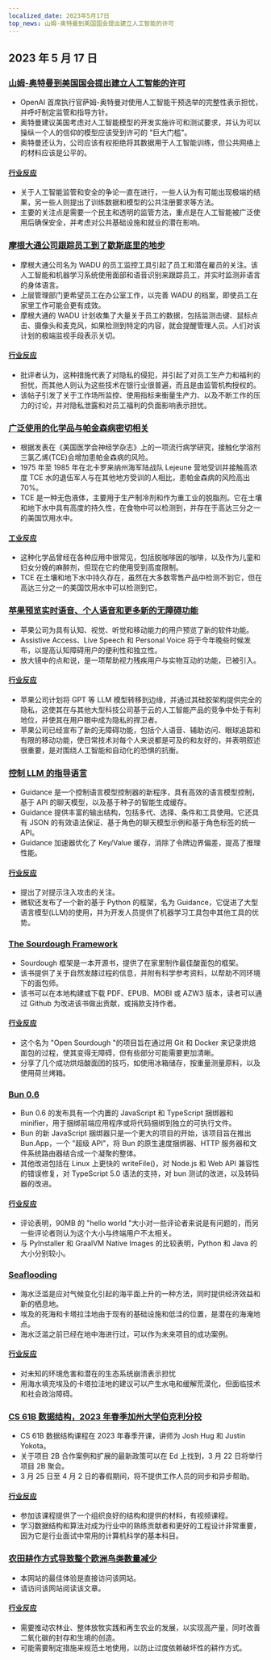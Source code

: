 ```yaml
---
localized_date: 2023年5月17日
top_news: 山姆-奥特曼到美国国会提出建立人工智能的许可
---
```




## 2023 年 5 月 17 日

### [山姆-奥特曼到美国国会提出建立人工智能的许可](https://www.reuters.com/technology/openai-chief-goes-before-us-congress-propose-licenses-building-ai-2023-05-16/)

- OpenAI 首席执行官萨姆-奥特曼对使用人工智能干预选举的完整性表示担忧，并呼吁制定监管和指导方针。
- 奥特曼建议美国考虑对人工智能模型的开发实施许可和测试要求，并认为可以操纵一个人的信仰的模型应该受到许可的 "巨大门槛"。
- 奥特曼还认为，公司应该有权拒绝将其数据用于人工智能训练，但公共网络上的材料应该是公平的。

#### [行业反应](http://news.ycombinator.com/item?id=35960125)

- 关于人工智能监管和安全的争论一直在进行，一些人认为有可能出现极端的结果，另一些人则提出了训练数据和模型的公共注册要求等方法。
- 主要的关注点是需要一个民主和透明的监管方法，重点是在人工智能被广泛使用后确保安全，并考虑对公共基础设施和就业的潜在影响。

### [摩根大通公司跟踪员工到了歇斯底里的地步](https://old.reddit.com/r/antiwork/comments/13ijhae/came_back_to_a_post_here_but_it_was_removed_from/)

- 摩根大通公司名为 WADU 的员工监控工具引起了员工和潜在雇员的关注。该人工智能和机器学习系统使用面部和语音识别来跟踪员工，并实时监测非语言的身体语言。
- 上层管理部门更希望员工在办公室工作，以完善 WADU 的档案，即使员工在家里工作可能会更有成效。
- 摩根大通的 WADU 计划收集了大量关于员工的数据，包括监测击键、鼠标点击、摄像头和麦克风，如果检测到特定的内容，就会提醒管理人员。人们对该计划的极端监视手段表示关切。

#### [行业反应](http://news.ycombinator.com/item?id=35959865)

- 批评者认为，这种措施代表了对隐私的侵犯，并引起了对员工生产力和福利的担忧，而其他人则认为这些技术在银行业很普遍，而且是由监管机构授权的。
- 该帖子引发了关于工作场所监控、使用指标来衡量生产力、以及不断工作的压力的讨论，并对隐私泄露和对员工福利的负面影响表示担忧。

### [广泛使用的化学品与帕金森病密切相关](https://www.science.org/content/article/widely-used-chemical-strongly-linked-parkinson-s-disease)

- 根据发表在《美国医学会神经学杂志》上的一项流行病学研究，接触化学溶剂三氯乙烯(TCE)会增加患帕金森病的风险。
- 1975 年至 1985 年在北卡罗来纳州海军陆战队 Lejeune 营地受训并接触高浓度 TCE 水的退伍军人与在其他地方受训的人相比，患帕金森病的风险高出 70%。
- TCE 是一种无色液体，主要用于生产制冷剂和作为重工业的脱脂剂。它在土壤和地下水中具有高度的持久性，在食物中可以检测到，并存在于高达三分之一的美国饮用水中。

#### [工业反应](http://news.ycombinator.com/item?id=35960018)

- 这种化学品曾经在各种应用中很常见，包括脱咖啡因的咖啡，以及作为儿童和妇女分娩的麻醉剂，但现在它的使用受到高度限制。
- TCE 在土壤和地下水中持久存在，虽然在大多数零售产品中检测不到它，但在高达三分之一的美国饮用水中可以检测到它。

### [苹果预览实时语音、个人语音和更多新的无障碍功能](https://www.apple.com/newsroom/2023/05/apple-previews-live-speech-personal-voice-and-more-new-accessibility-features/)

- 苹果公司为具有认知、视觉、听觉和移动能力的用户预览了新的软件功能。
- Assistive Access、Live Speech 和 Personal Voice 将于今年晚些时候发布，以提高认知障碍用户的便利性和独立性。
- 放大镜中的点和说，是一项帮助视力残疾用户与实物互动的功能，已被引入。

#### [行业反应](http://news.ycombinator.com/item?id=35960663)

- 苹果公司计划将 GPT 等 LLM 模型转移到边缘，并通过其硅胶架构提供完全的隐私，这使其在与其他大型科技公司基于云的人工智能产品的竞争中处于有利地位，并使其在用户眼中成为隐私的捍卫者。
- 苹果公司已经宣布了新的无障碍功能，包括个人语音、辅助访问、眼球追踪和有限的移动功能，使日常技术对每个人来说都是可及的和友好的，并表明叙述很重要，是对围绕人工智能和自动化的恐惧的抗衡。

### [控制 LLM 的指导语言](https://github.com/microsoft/guidance)

- Guidance 是一个控制语言模型控制器的新程序，具有高效的语言模型控制，基于 API 的聊天模型，以及基于种子的智能生成缓存。
- Guidance 提供丰富的输出结构，包括多代、选择、条件和工具使用。它还具有 JSON 的有效语法保证、基于角色的聊天模型示例和基于角色标签的统一 API。
- Guidance 加速器优化了 Key/Value 缓存，消除了令牌边界偏差，提高了推理性能。

#### [行业反应](http://news.ycombinator.com/item?id=35963936)

- 提出了对提示注入攻击的关注。
- 微软还发布了一个新的基于 Python 的框架，名为 Guidance，它促进了大型语言模型(LLM)的使用，并为开发人员提供了机器学习工具包中其他工具的优势。

### [The Sourdough Framework](https://github.com/hendricius/the-sourdough-framework)

- Sourdough 框架是一本开源书，提供了在家里制作最佳酸面包的框架。
- 该书提供了关于自然发酵过程的信息，并附有科学参考资料，以帮助不同环境下的面包师。
- 该书可以在本地构建或下载 PDF、EPUB、MOBI 或 AZW3 版本，读者可以通过 Github 为改进该书做出贡献，或捐款支持作者。

#### [行业反应](http://news.ycombinator.com/item?id=35961590)

- 这个名为 "Open Sourdough "的项目旨在通过用 Git 和 Docker 来记录烘焙面包的过程，使其变得无障碍，但有些部分可能需要更加清晰。
- 分享了几个成功烘焙酸面团的技巧，如使用冰箱储存，按重量测量原料，以及使用荷兰烤箱。

### [Bun 0.6](https://bun.sh/blog/bun-v0.6.0)

- Bun 0.6 的发布具有一个内置的 JavaScript 和 TypeScript 捆绑器和 minifier，用于捆绑前端应用程序或将代码捆绑到独立的可执行文件。
- Bun 的新 JavaScript 捆绑器只是一个更大的项目的开始，该项目旨在推出 Bun.App，一个 "超级 API"，将 Bun 的原生速度捆绑器、HTTP 服务器和文件系统路由器结合成一个凝聚的整体。
- 其他改进包括在 Linux 上更快的 writeFile()，对 Node.js 和 Web API 兼容性的错误修复，对 TypeScript 5.0 语法的支持，对 bun 测试的改进，以及转码器的改进。

#### [行业反应](http://news.ycombinator.com/item?id=35965483)

- 评论表明，90MB 的 "hello world "大小对一些评论者来说是有问题的，而另一些评论者则认为这个大小与终端用户不太相关。
- 与 PyInstaller 和 GraalVM Native Images 的比较表明，Python 和 Java 的大小分别较小。

### [Seaflooding](https://unchartedterritories.tomaspueyo.com/p/seaflooding)

- 海水泛滥是应对气候变化引起的海平面上升的一种方法，同时提供经济效益和新的栖息地。
- 埃及的死海和卡塔拉洼地由于现有的基础设施和低洼的位置，是潜在的海淹地点。
- 海水泛滥之前已经在地中海进行过，可以作为未来项目的成功案例。

#### [行业反应](http://news.ycombinator.com/item?id=35957814)

- 对未知的环境危害和潜在的生态系统崩溃表示担忧
- 用海水填充埃及的卡塔拉洼地的建议可以产生水电和缓解荒漠化，但面临技术和社会政治障碍。

### [CS 61B 数据结构，2023 年春季加州大学伯克利分校](https://sp23.datastructur.es/)

- CS 61B 数据结构课程在 2023 年春季开课，讲师为 Josh Hug 和 Justin Yokota。
- 关于项目 2B 合作案例和扩展的最新政策可以在 Ed 上找到，3 月 22 日将举行项目 2B 聚会。
- 3 月 25 日至 4 月 2 日的春假期间，将不提供工作人员的同步和异步帮助。

#### [行业反应](http://news.ycombinator.com/item?id=35957811)

- 参加该课程提供了一个组织良好的结构和提供的材料，有视频课程。
- 学习数据结构和算法对成为行业中的熟练贡献者和更好的工程设计非常重要，因为它是行业面试中常用的计算机科学的基本科目。

### [农田耕作方式导致整个欧洲鸟类数量减少](https://www.pnas.org/doi/full/10.1073/pnas.2216573120)

- 本网站的最佳体验是直接访问该网站。
- 请访问该网站阅读该文章。

#### [行业反应](http://news.ycombinator.com/item?id=35958876)

- 需要推动农林业、整体放牧实践和再生农业的发展，以实现高产量，同时改善二氧化碳的封存和生境的创造。
- 可能需要制定措施来规范土地使用，以防止过度依赖破坏性的耕作方式。



